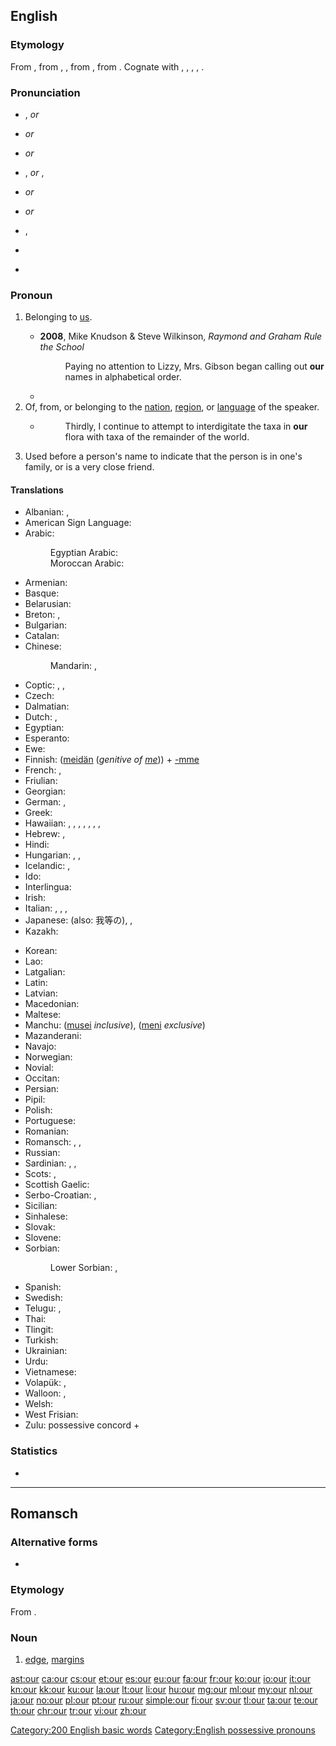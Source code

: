 ==English==
{{wikipedia}}

===Etymology===
From {{etyl|enm|en}} {{term|oure|lang=enm}}, from {{etyl|ang|en}} {{term/t|ang|ūre}}, {{term/t|ang|ūser||our}}, from {{etyl|gem-pro|en}} {{term/t|gem-pro|*unseraz||of us, our}}, from {{etyl|ine-pro|en}} {{term/t|ine-pro|*no-s-ero-||our}}. Cognate with {{etyl|fy|-}} {{term|ús||our|lang=fy}}, {{etyl|nds|-}} {{term|uns||our|lang=nds}}, {{etyl|nl|-}} {{term|onze||our|lang=nl}}, {{etyl|de|-}} {{term|unser||our|lang=de}}, {{etyl|da|-}} {{term|vor||our|lang=da}}.

===Pronunciation===
; {{a|UK}}
* {{enPR|ouər}}, {{IPA|/ˈaʊə(ɹ)/}} ''or'' {{IPA|/ɑː(ɹ)/}}
* {{homophones|lang=en|hour}} ''or'' {{homophones|lang=en|are}}
* {{rhymes|aʊə(ɹ)}} ''or'' {{rhymes|ɑː(ɹ)}}

; {{a|US}}
* {{enPR|our}}, {{IPA|/ˈaʊɚ/}} ''or'' {{enPR|ar}}, {{IPA|/ɑɹ/|[ɑɹ]|[ɑ˞]}}
* {{audio|en-us-our.ogg|Audio (US)}} ''or'' {{audio|en-us-our-2.ogg|Audio (US)}}
* {{rhymes|aʊə(ɹ)}} ''or'' {{rhymes|ɑː(ɹ)}}

; {{a|AusE}}
* {{enPR|ou(ə)}}, {{IPA|/æɔ(ə)/}}
* {{rhymes|aʊ}}
* {{homophones|lang=en|ow}} {{qualifier|some dialects}}

===Pronoun===
{{en-pron|desc=possessive pronoun}}

# {{context|attributive|lang=en}} Belonging to [[us]].
#* '''2008''', Mike Knudson & Steve Wilkinson, ''Raymond and Graham Rule the School''
#*: Paying no attention to Lizzy, Mrs. Gibson began calling out '''our''' names in alphabetical order.
#* {{quote-magazine|year=2013|month=July-August|author=[http://www.americanscientist.org/authors/detail/stephen-p-lownie Stephen P. Lownie], [http://www.americanscientist.org/authors/detail/david-m-pelz David M. Pelz]
|magazine={{w|American Scientist}}|title=[http://www.americanscientist.org/issues/feature/2013/4/stents-to-prevent-stroke Stents to Prevent Stroke]
|passage=As we age, the major arteries of '''our''' bodies frequently become thickened with plaque, a fatty material with an oatmeal-like consistency that builds up along the inner lining of blood vessels.}}
# Of, from, or belonging to the [[nation]], [[region]], or [[language]] of the speaker.
#* {{RQ:Schuster Hepaticae V|viii}}
#*: Thirdly, I continue to attempt to interdigitate the taxa in '''our''' flora with taxa of the remainder of the world.
# {{context|Northern England|Scotland|lang=en}} Used before a person's name to indicate that the person is in one's family, or is a very close friend.
#: {{usex|lang=en|I'm going to see '''our''' Terry for tea.}}

====Translations====
{{trans-top|belonging to us}}
* Albanian: {{t|sq|ynë}}, {{t|sq|jonë}}
* American Sign Language: {{t|ase|FlatB@IpsiChest-FingerUpPalmAcross RoundHoriz FlatB@ContraChest-FingerUpPalmAside}}
* Arabic: {{t|ar|نا|alt=ـنا|tr=-naa}}
*: Egyptian Arabic: {{t|arz|ـنا|tr=naa|sc=Arab}}
*: Moroccan Arabic: {{t|ary|ـنا|tr=na|sc=Arab}}
* Armenian: {{t|hy|մեր|tr=mer}}
* Basque: {{t|eu|gure}}
* Belarusian: {{t|be|наш|tr=naš}}
* Breton: {{t+|br|on}}, {{t|br|or}}
* Bulgarian: {{t+|bg|наш|tr=naš}}
* Catalan: {{t|ca|nostre}}
* Chinese:
*: Mandarin: {{t+|cmn|我們|alt=我們的|sc=Hani}}, {{t+|cmn|我们|alt=我们的|tr=wǒmen-de|sc=Hani}}
* Coptic: {{t|cop|ⲡⲉⲛ|m|tr=pen}}, {{t|cop|ⲧⲉⲛ|f|tr=ten}}, {{t|cop|ⲛⲉⲛ|m-p|f-p|tr=nen}}
* Czech: {{t+|cs|náš|m}}
* Dalmatian: {{t|dlm|nuester}}
* Dutch: {{t+|nl|ons}}, {{t+|nl|onze}}
* Egyptian: {{t|egy|𓈖𓏥|tr=n}}
* Esperanto: {{t|eo|nia}}
* Ewe: {{t|ee|míaƒe}}
* Finnish: ([[meidän]] (''genitive of [[me]]'')) + [[-mme#Finnish|-mme]] {{qualifier|possessive suffix}} <!-- The following belongs in the Finnish entry, not here:
*: Note: In standard Finnish, the possessive suffix is compulsory and the genitive of the personal pronoun optional. In colloquial Finnish, usually only '''meidän''' (or its colloquial or dialectal variants, '''meiän''', '''myön''') is used.-->
* French: {{t+|fr|notre}}, {{t+|fr|nos}}
* Friulian: {{t|fur|nestri}}
* Georgian: {{t|ka|ჩვენი|tr=č'veni|sc=Geor}}
* German: {{t+|de|unser}}, {{t+|de|unsere}} {{qualifier|accusative feminine singular; accusative all plurals}}
* Greek: {{t+|el|μας|sc=Grek}}
* Hawaiian: {{qualifier|dual, exclusive}} {{t|haw|ko}} {{t|haw|māua}}, {{t|haw|kā}} {{t|haw|māua}}, {{qualifier|dual, inclusive}} {{t|haw|ko}} {{t|haw|kāua}}, {{t|haw|kā}} {{t|haw|kāua}}, {{qualifier|plural, exclusive}} {{t|haw|ko}} {{t|haw|mākou}}, {{t|haw|kā}} {{t|haw|mākou}}, {{qualifier|plural, inclusive}} {{t|haw|ko}} {{t|haw|kākou}}, {{t|haw|kā}} {{t|haw|kākou}}
* Hebrew: {{t|he|-נו|tr=-nu|sc=Hebr}}, {{t|he|שֶׁלָּנוּ|sc=Hebr}}
* Hindi: {{t|hi|हमारा|tr=hamārā}}
* Hungarian: {{t|hu|-nk}}, {{t|hu|-unk}}, {{t|hu|-ünk}}
* Icelandic: {{t+|is|okkar}}, {{t+|is|vor}}
* Ido: {{t+|io|nia}}
* Interlingua: {{t|ia|nostre}}
* Irish: {{t|ga|ár}}
* Italian: {{t+|it|nostro|m|alt=il nostro}}, {{t+|it|nostra|f|alt=la nostra}}, {{t+|it|nostri|alt=i nostri|m-p}}, {{t+|it|nostre|alt=le nostre|f-p}}
* Japanese: {{t|ja|私たち|alt=私たちの|tr=わたしたちの, watashitachi-no}} (also: 我等の), {{t|ja|我ら|alt=我らの|tr=われらの, warera-no}}, {{t|ja|我々|alt=我々の|tr=われわれの, wareware-no}}
* Kazakh: {{t|kk|біздің|tr=bizdiñ|sc=Cyrl}}
{{trans-mid}}
* Korean: {{t+|ko|우리|alt=우리의|tr=uri-ui|sc=Hang}}
* Lao: {{t|lo|ຂອງພວກເຮົາ|tr=khööng phöök-hao|sc=Laoo}}
* Latgalian: {{t|ltg|myusu}}
* Latin: {{t+|la|noster|m}}
* Latvian: {{t|lv|mūsu}}
* Macedonian: {{t|mk|наш|tr=naš}}
* Maltese: {{t|mt|tagħna}}
* Manchu: ([[musei]] ''inclusive''), ([[meni]] ''exclusive'')
* Mazanderani: {{t|mzn|امه|tr=ame|sc=ps-Arab}}
* Navajo: {{t|nv|nihi-}}
* Norwegian: {{t+|no|vår}}
* Novial: {{t|nov|nusen}}
* Occitan: {{t|oc|nòstre}}
* Persian: {{t+|fa|ما|tr=mâ}}
* Pipil: {{t|ppl|tu}}
* Polish: {{t+|pl|nasz}}
* Portuguese: {{t+|pt|nosso}}
* Romanian: {{t|ro|nostru}}
* Romansch: {{t|rm|noss}}, {{t|rm|nies}}, {{t|rm|nos}}
* Russian: {{t+|ru|наш|tr=naš}}
* Sardinian: {{t|sc|nostru}}, {{t|sc|noltru}}, {{t|sc|nostu}}
* Scots: {{t|sco|oor}}, {{t|sco|wir}}
* Scottish Gaelic: {{t|gd|ar}}
* Serbo-Croatian: {{t|sh|наш|sc=Cyrl}}, {{t|sh|naš}}
* Sicilian: {{t+|scn|nostru}}
* Sinhalese: {{t|si|අපේ|tr=apē|sc=Sinh}}
* Slovak: {{t|sk|náš}}
* Slovene: {{t|sl|nàš}}
* Sorbian:
*: Lower Sorbian: {{t|dsb|naju}} {{qualifier|in reference to two people}}, {{t|dsb|naš}} {{qualifier|in reference to three or more people}}
* Spanish: {{t+|es|nuestro}}
* Swedish: {{t+|sv|vår}}
* Telugu: {{t+|te|మా|tr=maa|sc=Telu}}, {{t+|te|మన|tr=mana|sc=Telu}}
* Thai: {{t|th|ของเรา|tr=kŏng rao}}
* Tlingit: {{t|tli|haa}}
* Turkish: {{t+|tr|bizim}}
* Ukrainian: {{t|uk|наш|tr=naš}}
* Urdu: {{t|ur|ہمارا|tr=hamārā}}
* Vietnamese: {{t|vi|của chúng tôi}}
* Volapük: {{t+|vo|obsik}}, {{t|vo|obas}}
* Walloon: {{t+|wa|nosse|m|f}} {{qualifier|singular, before consonant}}, {{t+|wa|nost|m}} {{qualifier|singular, before vowel}}<!-- The following belongs at [[nosse]], [[nost]], not here: {{t+|wa|noste|f}} {{qualifier|singular, before vowel}}, {{t+|wa|nos|m-p|f-p}} -->
* Welsh: {{t|cy|ein}}
* West Frisian: {{t+|fy|ús}}
* Zulu: possessive concord + {{t|zu|ithu|alt=-ithu}}
{{trans-bottom}}

===Statistics===
* {{rank|do|has|could|63|our|than|some|other}}

[[Category:200 English basic words]]
[[Category:English possessive pronouns]]

----

==Romansch==

===Alternative forms===
* {{qualifier|Rumantsch Grischun|Sursilvan|Sutsilvan|Puter|Vallader}} {{l|rm|ur}}

===Etymology===
From {{etyl|la|rm}} {{term/t|la|ōra}}.

===Noun===
{{rm-noun|m}}

# {{context|Surmiran|lang=rm}} [[edge]], [[margins]]

[[ast:our]]
[[ca:our]]
[[cs:our]]
[[et:our]]
[[es:our]]
[[eu:our]]
[[fa:our]]
[[fr:our]]
[[ko:our]]
[[io:our]]
[[it:our]]
[[kn:our]]
[[kk:our]]
[[ku:our]]
[[la:our]]
[[lt:our]]
[[li:our]]
[[hu:our]]
[[mg:our]]
[[ml:our]]
[[my:our]]
[[nl:our]]
[[ja:our]]
[[no:our]]
[[pl:our]]
[[pt:our]]
[[ru:our]]
[[simple:our]]
[[fi:our]]
[[sv:our]]
[[tl:our]]
[[ta:our]]
[[te:our]]
[[th:our]]
[[chr:our]]
[[tr:our]]
[[vi:our]]
[[zh:our]]